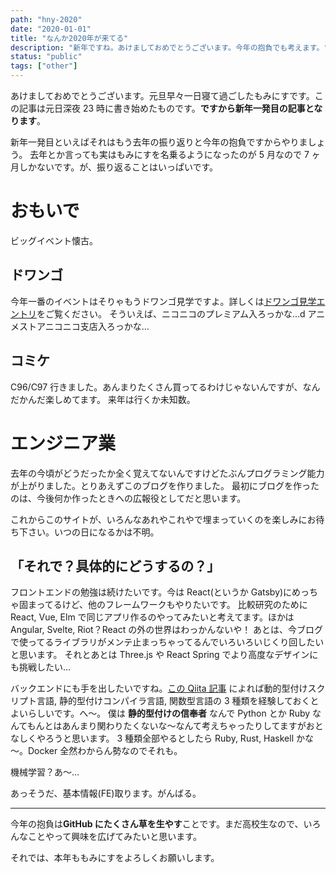 ---
path: "hny-2020"
date: "2020-01-01"
title: "なんか2020年が来てる"
description: "新年ですね。あけましておめでとうございます。今年の抱負でも考えます。"
status: "public"
tags: ["other"]
---

あけましておめでとうございます。元旦早々一日寝て過ごしたもみにすです。この記事は元日深夜 23 時に書き始めたものです。**ですから新年一発目の記事となります**。

新年一発目といえばそれはもう去年の振り返りと今年の抱負ですからやりましょう。
去年とか言っても実はもみにすを名乗るようになったのが 5 月なので 7 ヶ月しかないです。が、振り返ることはいっぱいです。

# おもいで

ビッグイベント懐古。

## ドワンゴ

今年一番のイベントはそりゃもうドワンゴ見学ですよ。詳しくは[ドワンゴ見学エントリ](/blog/dwango-event)をご覧ください。
そういえば、ニコニコのプレミアム入ろっかな…d アニメストアニコニコ支店入ろっかな…

## コミケ

C96/C97 行きました。あんまりたくさん買ってるわけじゃないんですが、なんだかんだ楽しめてます。
来年は行くか未知数。

# エンジニア業

去年の今頃がどうだったか全く覚えてないんですけどたぶんプログラミング能力が上がりました。とりあえずこのブログを作りました。
最初にブログを作ったのは、今後何か作ったときへの広報役としてだと思います。

これからこのサイトが、いろんなあれやこれやで埋まっていくのを楽しみにお待ち下さい。いつの日になるかは不明。

## 「それで？具体的にどうするの？」

フロントエンドの勉強は続けたいです。今は React(というか Gatsby)にめっちゃ固まってるけど、他のフレームワークもやりたいです。
比較研究のために React, Vue, Elm で同じアプリ作るのやってみたいと考えてます。ほかは Angular, Svelte, Riot？React の外の世界はわっかんないや！
あとは、今ブログで使ってるライブラリがメンテ止まっちゃってるんでいろいろいじくり回したいと思います。
それとあとは Three.js や React Spring でより高度なデザインにも挑戦したい…

バックエンドにも手を出したいですね。[この Qiita 記事](https://qiita.com/poly_soft/items/fb649573c19b7a5c0227#%E8%A8%80%E8%AA%9E)
によれば動的型付けスクリプト言語, 静的型付けコンパイラ言語, 関数型言語の 3 種類を経験しておくとよいらしいです。へ～。
僕は **静的型付けの信奉者** なんで Python とか Ruby なんてもんとはあんまり関わりたくないな～なんて考えちゃったりしてますがおとなしくやろうと思います。
3 種類全部やるとしたら Ruby, Rust, Haskell かな～。Docker 全然わからん勢なのでそれも。

機械学習？あ～…

あっそうだ、基本情報(FE)取ります。がんばる。

---

今年の抱負は**GitHub にたくさん草を生やす**ことです。まだ高校生なので、いろんなことやって興味を広げてみたいと思います。

それでは、本年ももみにすをよろしくお願いします。
